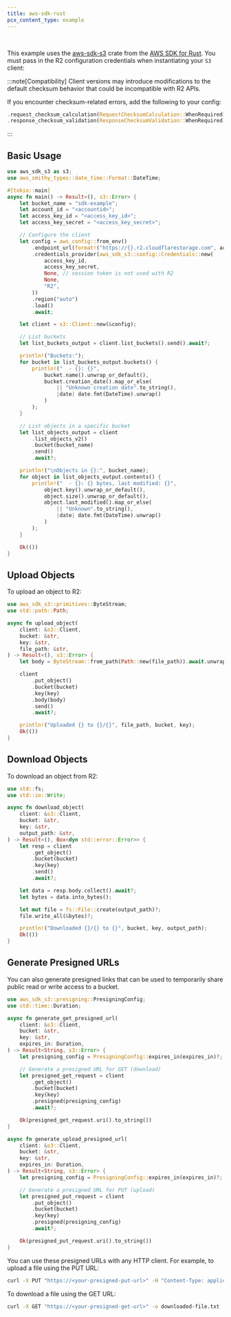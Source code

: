 ```yaml
---
title: aws-sdk-rust
pcx_content_type: example
---
```



<Render file="keys" />
<br />

This example uses the [aws-sdk-s3](https://crates.io/crates/aws-sdk-s3) crate from the [AWS SDK for Rust](https://github.com/awslabs/aws-sdk-rust). You must pass in the R2 configuration credentials when instantiating your `S3` client:

:::note[Compatibility]
Client versions may introduce modifications to the default checksum behavior that could be incompatible with R2 APIs.

If you encounter checksum-related errors, add the following to your config:

```rust
.request_checksum_calculation(RequestChecksumCalculation::WhenRequired)
.response_checksum_validation(ResponseChecksumValidation::WhenRequired)
```

:::

## Basic Usage

```rust
use aws_sdk_s3 as s3;
use aws_smithy_types::date_time::Format::DateTime;

#[tokio::main]
async fn main() -> Result<(), s3::Error> {
    let bucket_name = "sdk-example";
    let account_id = "<accountid>";
    let access_key_id = "<access_key_id>";
    let access_key_secret = "<access_key_secret>";

    // Configure the client
    let config = aws_config::from_env()
        .endpoint_url(format!("https://{}.r2.cloudflarestorage.com", account_id))
        .credentials_provider(aws_sdk_s3::config::Credentials::new(
            access_key_id,
            access_key_secret,
            None, // session token is not used with R2
            None,
            "R2",
        ))
        .region("auto")
        .load()
        .await;

    let client = s3::Client::new(&config);

    // List buckets
    let list_buckets_output = client.list_buckets().send().await?;

    println!("Buckets:");
    for bucket in list_buckets_output.buckets() {
        println!("  - {}: {}",
            bucket.name().unwrap_or_default(),
            bucket.creation_date().map_or_else(
                || "Unknown creation date".to_string(),
                |date| date.fmt(DateTime).unwrap()
            )
        );
    }

    // List objects in a specific bucket
    let list_objects_output = client
        .list_objects_v2()
        .bucket(bucket_name)
        .send()
        .await?;

    println!("\nObjects in {}:", bucket_name);
    for object in list_objects_output.contents() {
        println!("  - {}: {} bytes, last modified: {}",
            object.key().unwrap_or_default(),
            object.size().unwrap_or_default(),
            object.last_modified().map_or_else(
                || "Unknown".to_string(),
                |date| date.fmt(DateTime).unwrap()
            )
        );
    }

    Ok(())
}
```

## Upload Objects

To upload an object to R2:

```rust
use aws_sdk_s3::primitives::ByteStream;
use std::path::Path;

async fn upload_object(
    client: &s3::Client,
    bucket: &str,
    key: &str,
    file_path: &str,
) -> Result<(), s3::Error> {
    let body = ByteStream::from_path(Path::new(file_path)).await.unwrap();

    client
        .put_object()
        .bucket(bucket)
        .key(key)
        .body(body)
        .send()
        .await?;

    println!("Uploaded {} to {}/{}", file_path, bucket, key);
    Ok(())
}
```

## Download Objects

To download an object from R2:

```rust
use std::fs;
use std::io::Write;

async fn download_object(
    client: &s3::Client,
    bucket: &str,
    key: &str,
    output_path: &str,
) -> Result<(), Box<dyn std::error::Error>> {
    let resp = client
        .get_object()
        .bucket(bucket)
        .key(key)
        .send()
        .await?;

    let data = resp.body.collect().await?;
    let bytes = data.into_bytes();

    let mut file = fs::File::create(output_path)?;
    file.write_all(&bytes)?;

    println!("Downloaded {}/{} to {}", bucket, key, output_path);
    Ok(())
}
```

## Generate Presigned URLs

You can also generate presigned links that can be used to temporarily share public read or write access to a bucket.

```rust
use aws_sdk_s3::presigning::PresigningConfig;
use std::time::Duration;

async fn generate_get_presigned_url(
    client: &s3::Client,
    bucket: &str,
    key: &str,
    expires_in: Duration,
) -> Result<String, s3::Error> {
    let presigning_config = PresigningConfig::expires_in(expires_in)?;

    // Generate a presigned URL for GET (download)
    let presigned_get_request = client
        .get_object()
        .bucket(bucket)
        .key(key)
        .presigned(presigning_config)
        .await?;

    Ok(presigned_get_request.uri().to_string())
}

async fn generate_upload_presigned_url(
    client: &s3::Client,
    bucket: &str,
    key: &str,
    expires_in: Duration,
) -> Result<String, s3::Error> {
    let presigning_config = PresigningConfig::expires_in(expires_in)?;

    // Generate a presigned URL for PUT (upload)
    let presigned_put_request = client
        .put_object()
        .bucket(bucket)
        .key(key)
        .presigned(presigning_config)
        .await?;

    Ok(presigned_put_request.uri().to_string())
}
```

You can use these presigned URLs with any HTTP client. For example, to upload a file using the PUT URL:

```bash
curl -X PUT "https://<your-presigned-put-url>" -H "Content-Type: application/octet-stream" --data-binary "@local-file.txt"
```

To download a file using the GET URL:

```bash
curl -X GET "https://<your-presigned-get-url>" -o downloaded-file.txt
```